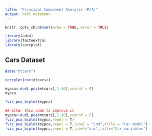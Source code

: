 ```yaml
---
title: "Principal Component Analysis (PCA)"
output: html_notebook
---
```


```r
knitr::opts_chunk$set(echo = TRUE, error = TRUE)
```

```r
library(ade4)
library(factoextra)
library(corrplot)
```
## Cars Dataset

```r

data("mtcars")

corrplot(cor(mtcars))
```

```r
mypca<-dudi.pca(mtcars[,1:10],scannf = F)
mypca
```

```r
fviz_pca_biplot(mypca)
```

```r
## alter this code to improve it
mypca<-dudi.pca(mtcars[,1:10],scannf = F)
fviz_pca_biplot(mypca,repel = T)
fviz_pca_biplot(mypca,repel = T,label = "ind",title = "Car model")
fviz_pca_biplot(mypca,repel = T,label="var",title="Car variables")
```


